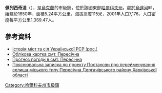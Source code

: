 {{no footnotes|time=2015-09-16T00:58:28+00:00}}
{{coord|50|1|54|N|35|58|26|E|scale:30000_region:UA|display=title}}

'''佩列西奇涅'''（{{lang-uk|Пересічне}}），是[[烏克蘭|烏克蘭]]的市級鎮，位於該國東部[[哈爾科夫州|哈爾科夫州]]，處於[[烏達河|烏達河]]畔，始建於1650年，面積5.24平方公里，海拔高度115米，2001年人口7,176，人口密度每平方公里1,369.47人。

==參考資料==
* [http://www.igsu.org.ua/Harkovskja.obl/Dergaczevskij.rajon/Peresecznaja.html Історія міст та сіл Української РСР (рос.)]{{dead link|date=2017年11月 |bot=InternetArchiveBot |fix-attempted=yes }}
* [http://gska2.rada.gov.ua/pls/z7502/A005?rdat1=22.08.2008&rf7571=32943 Облікова картка смт. Пересічна]{{dead link|date=2017年11月 |bot=InternetArchiveBot |fix-attempted=yes }}
* [http://weather.in.ua/ua/har'kovskaja/19938 Прогноз погоди в смт. Пересічна ] {{Wayback|url=http://weather.in.ua/ua/har'kovskaja/19938 |date=20160323025735 }}
* [http://w1.c1.rada.gov.ua/pls/zweb2/webproc34?id=&pf3511=45335&pf35401=247414 Пояснювальна записка до проекту Постанови про перейменування селища міського типу Пересічна Дергачівського району Харківської області] {{Wayback|url=http://w1.c1.rada.gov.ua/pls/zweb2/webproc34?id=&pf3511=45335&pf35401=247414 |date=20131030035153 }}

{{DEFAULTSORT:Пересічне}}
[[Category:哈爾科夫州市級鎮|Category:哈爾科夫州市級鎮]]


{{Kharkiv-geo-stub}}